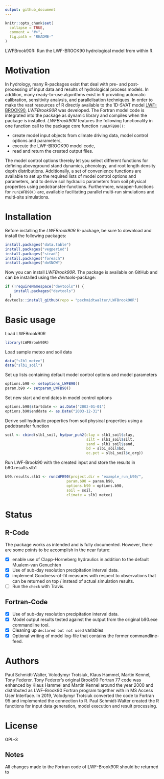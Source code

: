 ```yaml
---
output: github_document
---
```


<!-- README.md is generated from README.Rmd. Please edit that file -->

```r
knitr::opts_chunk$set(
  collapse = TRUE,
  comment = "#>",
  fig.path = "README-"
)
```
LWFBrook90R: Run the LWF-BROOK90 hydrological model from within R.

# Motivation
In hydrology, many R-packages exist that deal with pre- and post-processing of input data and results of hydrological process models. In addition, many ready-to-use algorithms exist in R providing automatic calibration, sensitivity analysis, and parallelisation techniques. In order to make the vast resources of R directly available to the 1D-SVAT model [LWF-BROOK90](https://www.lwf.bayern.de/boden-klima/wasserhaushalt/index.php), *LWFBrook90R* was developed. The Fortran model code is integrated into the package as dynamic library and compiles when the package is installed. 
*LWFBrook90R* features the following functionality in one function call to the package core function `runLWFB90()`:

* create model input objects from climate driving data, model control options and parameters,
* execute the LWF-BROOK90 model code,
* read and return the created output files.

The model control options thereby let you select different functions for defining aboveground stand dynamics, phenology, and root length density depth distributions. Additionally, a set of convenience functions are available to set up the required lists of model control options and parameters, and to derive soil hydraulic parameters from soil physical properties using pedotransfer-functions. Furthermore, wrapper-functions for `runLWFB90()` are, available facilitating parallel multi-run simulations and multi-site simulations.

# Installation

Before installing the *LWFBrook90R* R-package, be sure to download and install the following packages:
```r
install.packages("data.table")
install.packages("vegperiod")
install.packages("sirad")
install.packages("foreach")
install.packages("doSNOW")
```

Now you can install *LWFBrook90R*. The package is available on GitHub and can be installed using the *devtools*-package:
```r
if (!requireNamespace("devtools")) {
    install.packages("devtools")
  }
devtools::install_github(repo = "pschmidtwalter/LWFBrook90R")
```

# Basic usage
Load LWFBrook90R
```r
library(LWFBrook90R)
```

Load sample meteo and soil data
```r
data("slb1_meteo")
data("slb1_soil")
```

Set up lists containing default model control options and model parameters
```r
options.b90 <- setoptions_LWFB90()
param.b90 <- setparam_LWFB90()
```
Set new start and end dates in model control options
```r
options.b90$startdate <- as.Date("2002-01-01")
options.b90$enddate <- as.Date("2003-12-31")
```

Derive soil hydraulic properties from soil physical properties using a pedotransfer function
```r
soil <- cbind(slb1_soil, hydpar_puh2(clay = slb1_soil$clay,
                                     silt = slb1_soil$silt,
                                     sand = slb1_soil$sand,
                                     bd = slb1_soil$bd,
                                     oc.pct = slb1_soil$c_org))
```

Run LWF-Brook90 with the created input and store the results in b90.results.slb1
```r
b90.results.slb1 <- runLWFB90(project.dir = "example_run_b90/",
                            param.b90 = param.b90,
                            options.b90 = options.b90,
                            soil = soil,
                            climate = slb1_meteo)
```

# Status

## R-Code

The package works as intended and is fully documented. However, there are some points to be accomplish in the near future:

- [x] enable use of Clapp-Horneberg hydraulics in addition to the default Mualem-van Genuchten
- [x] Use of sub-day resolution precipitation interval data.
- [x] implement Goodness-of-fit measures with respect to observations that can be returned on top / instead of actual simulation results.
- [ ] Run the `check` with Travis.

## Fortran-Code 
 
- [x] Use of sub-day resolution precipitation interval data.
- [x] Model output results tested against the output from the original b90.exe commandline tool. 
- [x] Cleaning up `declared but not used` variables
- [x] Optional writing of model log-file that contains the former commandline-feed. 

# Authors 
Paul Schmidt-Walter, Volodymyr Trotsiuk, Klaus Hammel, Martin Kennel, Tony Federer. 
Tony Federer's original Brook90 Fortran 77 code was enhanced by Klaus Hammel and Martin Kennel around the year 2000 and distributed as LWF-Brook90 Fortran program together with in MS Access User Interface. In 2019, Volodymyr Trotsiuk converted the code to Fortran 95 and implemented the connection to R. Paul Schmidt-Walter created the R functions for input data generation, model execution and result processing.

# License
GPL-3

## Notes
All changes made to the Fortran code of LWF-Brook90R should be returned to 
